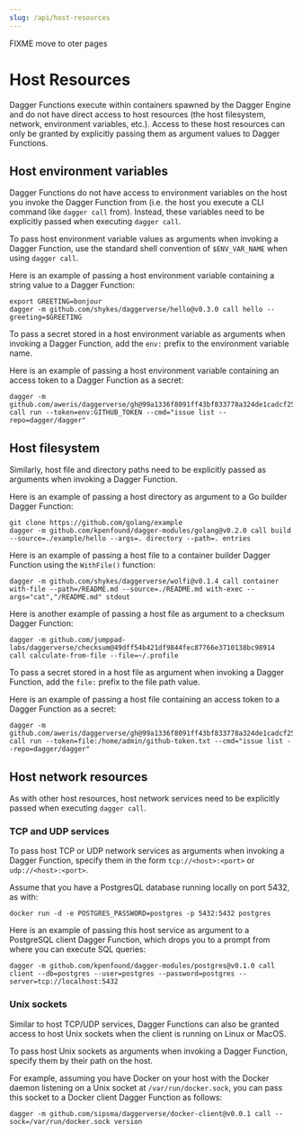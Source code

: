 ```yaml
---
slug: /api/host-resources
---
```


FIXME move to oter pages
# Host Resources

Dagger Functions execute within containers spawned by the Dagger Engine and do not have direct access to host resources (the host filesystem, network, environment variables, etc.). Access to these host resources can only be granted by explicitly passing them as argument values to Dagger Functions.

## Host environment variables

Dagger Functions do not have access to environment variables on the host you invoke the Dagger Function from (i.e. the host you execute a CLI command like `dagger call` from). Instead, these variables need to be explicitly passed when executing `dagger call`.

To pass host environment variable values as arguments when invoking a Dagger Function, use the standard shell convention of `$ENV_VAR_NAME` when using `dagger call`.

Here is an example of passing a host environment variable containing a string value to a Dagger Function:

```shell
export GREETING=bonjour
dagger -m github.com/shykes/daggerverse/hello@v0.3.0 call hello --greeting=$GREETING
```

To pass a secret stored in a host environment variable as arguments when invoking a Dagger Function, add the `env:` prefix to the environment variable name.

Here is an example of passing a host environment variable containing an access token to a Dagger Function as a secret:

```shell
dagger -m github.com/aweris/daggerverse/gh@99a1336f8091ff43bf833778a324de1cadcf25ac call run --token=env:GITHUB_TOKEN --cmd="issue list --repo=dagger/dagger"
```

## Host filesystem

Similarly, host file and directory paths need to be explicitly passed as arguments when invoking a Dagger Function.

Here is an example of passing a host directory as argument to a Go builder Dagger Function:

```shell
git clone https://github.com/golang/example
dagger -m github.com/kpenfound/dagger-modules/golang@v0.2.0 call build --source=./example/hello --args=. directory --path=. entries
```

Here is an example of passing a host file to a container builder Dagger Function using the `WithFile()` function:

```shell
dagger -m github.com/shykes/daggerverse/wolfi@v0.1.4 call container with-file --path=/README.md --source=./README.md with-exec --args="cat","/README.md" stdout
```

Here is another example of passing a host file as argument to a checksum Dagger Function:

```shell
dagger -m github.com/jumppad-labs/daggerverse/checksum@49dff54b421df9844fec87766e3710138bc98914 call calculate-from-file --file=~/.profile
```

To pass a secret stored in a host file as argument when invoking a Dagger Function, add the `file:` prefix to the file path value.

Here is an example of passing a host file containing an access token to a Dagger Function as a secret:

```shell
dagger -m github.com/aweris/daggerverse/gh@99a1336f8091ff43bf833778a324de1cadcf25ac call run --token=file:/home/admin/github-token.txt --cmd="issue list --repo=dagger/dagger"
```

## Host network resources

As with other host resources, host network services need to be explicitly passed when executing `dagger call`.

### TCP and UDP services

To pass host TCP or UDP network services as arguments when invoking a Dagger Function, specify them in the form `tcp://<host>:<port>` or `udp://<host>:<port>`.

Assume that you have a PostgresQL database running locally on port 5432, as with:

```shell
docker run -d -e POSTGRES_PASSWORD=postgres -p 5432:5432 postgres
```

Here is an example of passing this host service as argument to a PostgreSQL client Dagger Function, which drops you to a prompt from where you can execute SQL queries:

```shell
dagger -m github.com/kpenfound/dagger-modules/postgres@v0.1.0 call client --db=postgres --user=postgres --password=postgres --server=tcp://localhost:5432
```

### Unix sockets

Similar to host TCP/UDP services, Dagger Functions can also be granted access to host Unix sockets when the client is running on Linux or MacOS.

To pass host Unix sockets as arguments when invoking a Dagger Function, specify them by their path on the host.

For example, assuming you have Docker on your host with the Docker daemon listening on a Unix socket at `/var/run/docker.sock`, you can pass this socket to a Docker client Dagger Function as follows:

```shell
dagger -m github.com/sipsma/daggerverse/docker-client@v0.0.1 call --sock=/var/run/docker.sock version
```
